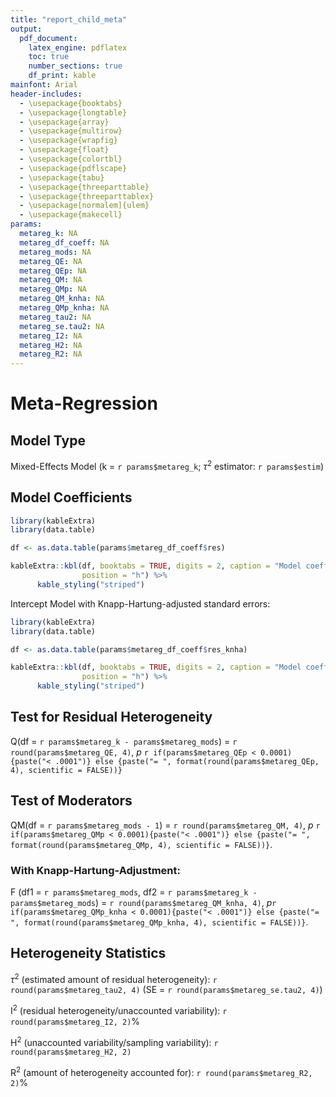 ```yaml
---
title: "report_child_meta"
output:
  pdf_document:
    latex_engine: pdflatex
    toc: true
    number_sections: true
    df_print: kable
mainfont: Arial
header-includes:
  - \usepackage{booktabs}
  - \usepackage{longtable}
  - \usepackage{array}
  - \usepackage{multirow}
  - \usepackage{wrapfig}
  - \usepackage{float}
  - \usepackage{colortbl}
  - \usepackage{pdflscape}
  - \usepackage{tabu}
  - \usepackage{threeparttable}
  - \usepackage{threeparttablex}
  - \usepackage[normalem]{ulem}
  - \usepackage{makecell}
params:
  metareg_k: NA
  metareg_df_coeff: NA
  metareg_mods: NA
  metareg_QE: NA
  metareg_QEp: NA
  metareg_QM: NA
  metareg_QMp: NA
  metareg_QM_knha: NA
  metareg_QMp_knha: NA
  metareg_tau2: NA
  metareg_se.tau2: NA
  metareg_I2: NA
  metareg_H2: NA
  metareg_R2: NA
---
```


# Meta-Regression

## Model Type

Mixed-Effects Model (k = `r params$metareg_k`; $\tau$^2^ estimator: `r params$estim`)

## Model Coefficients

```r
library(kableExtra)
library(data.table)

df <- as.data.table(params$metareg_df_coeff$res)

kableExtra::kbl(df, booktabs = TRUE, digits = 2, caption = "Model coefficients without Knapp-Hartung-adjustment",
                position = "h") %>%
      kable_styling("striped")


```

Intercept Model with Knapp-Hartung-adjusted standard errors: 
```r
library(kableExtra)
library(data.table)

df <- as.data.table(params$metareg_df_coeff$res_knha)

kableExtra::kbl(df, booktabs = TRUE, digits = 2, caption = "Model coefficients with Knapp-Hartung-adjustment",
                position = "h") %>%
      kable_styling("striped")
```



## Test for Residual Heterogeneity

Q(df = `r params$metareg_k - params$metareg_mods`) = `r round(params$metareg_QE, 4)`, _p_ `r if(params$metareg_QEp < 0.0001){paste("< .0001")} else {paste("= ", format(round(params$metareg_QEp, 4), scientific = FALSE))}`

## Test of Moderators

QM(df = `r params$metareg_mods - 1`) = `r round(params$metareg_QM, 4)`, _p_ `r if(params$metareg_QMp < 0.0001){paste("< .0001")} else {paste("= ", format(round(params$metareg_QMp, 4), scientific = FALSE))}`.

### With Knapp-Hartung-Adjustment: 

F (df1 = `r params$metareg_mods`, df2 = `r params$metareg_k - params$metareg_mods`) = `r round(params$metareg_QM_knha, 4)`, _p_`r if(params$metareg_QMp_knha < 0.0001){paste("< .0001")} else {paste("= ", format(round(params$metareg_QMp_knha, 4), scientific = FALSE))}`.

## Heterogeneity Statistics

$\tau$^2^ (estimated amount of residual heterogeneity): `r round(params$metareg_tau2, 4)` (SE = `r round(params$metareg_se.tau2, 4)`)

I^2^ (residual heterogeneity/unaccounted variability): `r round(params$metareg_I2, 2)`%

H^2^ (unaccounted variability/sampling variability): `r round(params$metareg_H2, 2)`

R^2^ (amount of heterogeneity accounted for): `r round(params$metareg_R2, 2)`%
